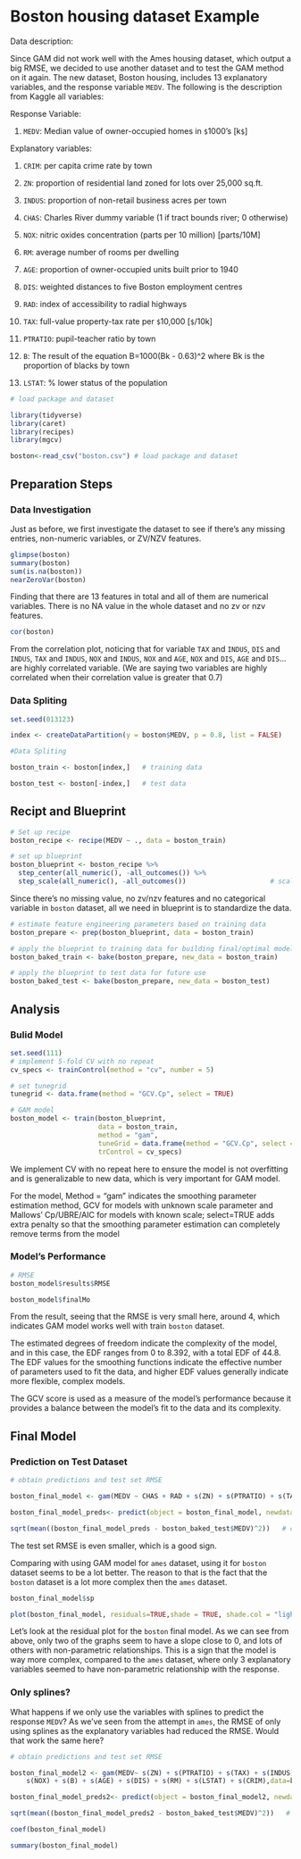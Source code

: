 
# Boston housing dataset Example

Data description:

Since GAM did not work well with the Ames housing dataset, which output a big RMSE, we decided to use another dataset and to test the GAM method on it again. The new dataset, Boston housing, includes 13 explanatory variables, and the response variable `MEDV`. The following is the description from Kaggle all variables:

Response Variable: 

1) `MEDV`: Median value of owner-occupied homes in `$`1000's [k`$`]


Explanatory variables:

1) `CRIM`: per capita crime rate by town

2) `ZN`: proportion of residential land zoned for lots over 25,000 sq.ft.

3) `INDUS`: proportion of non-retail business acres per town

4) `CHAS`: Charles River dummy variable (1 if tract bounds river; 0 otherwise)

5) `NOX`: nitric oxides concentration (parts per 10 million) [parts/10M]

6) `RM`: average number of rooms per dwelling

7) `AGE`: proportion of owner-occupied units built prior to 1940

8) `DIS`: weighted distances to five Boston employment centres

9) `RAD`: index of accessibility to radial highways

10) `TAX`: full-value property-tax rate per `$`10,000 [`$`/10k]

11) `PTRATIO`: pupil-teacher ratio by town

12) `B`: The result of the equation B=1000(Bk - 0.63)^2 where Bk is the proportion of blacks by town

13) `LSTAT`: % lower status of the population


```r
# load package and dataset

library(tidyverse)
library(caret)
library(recipes)
library(mgcv)

boston<-read_csv("boston.csv") # load package and dataset
```

## Preparation Steps

### Data Investigation

Just as before, we first investigate the dataset to see if there's any missing entries, non-numeric variables, or ZV/NZV features.

```r
glimpse(boston)  
summary(boston) 
sum(is.na(boston)) 
nearZeroVar(boston) 
```

Finding that there are 13 features in total and all of them are numerical variables. There is no NA value in the whole dataset and no zv or nzv features.

```r
cor(boston)
```

From the correlation plot, noticing that for variable `TAX` and `INDUS`, `DIS` and `INDUS`, `TAX` and `INDUS`, `NOX` and `INDUS`, `NOX` and `AGE`, `NOX` and `DIS`, `AGE` and `DIS`... are highly correlated variable. (We are saying two variables are highly correlated when their correlation value is greater that 0.7)


### Data Spliting

```r
set.seed(013123)  

index <- createDataPartition(y = boston$MEDV, p = 0.8, list = FALSE)   # consider 80-20 split

#Data Spliting 

boston_train <- boston[index,]   # training data

boston_test <- boston[-index,]   # test data
```

## Recipt and Blueprint

```r
# Set up recipe 
boston_recipe <- recipe(MEDV ~ ., data = boston_train)

# set up blueprint
boston_blueprint <- boston_recipe %>%    
  step_center(all_numeric(), -all_outcomes()) %>%                      # center (subtract mean) all numeric predictors (consider all the numeric predictors except the response)
  step_scale(all_numeric(), -all_outcomes())                     # scale (divide by standard deviation) all numeric predictors                     
```

Since there's no missing value, no zv/nzv features and no categorical variable in `boston` dataset, all we need in blueprint is to standardize the data. 

```r
# estimate feature engineering parameters based on training data
boston_prepare <- prep(boston_blueprint, data = boston_train)   

# apply the blueprint to training data for building final/optimal model
boston_baked_train <- bake(boston_prepare, new_data = boston_train)   

# apply the blueprint to test data for future use
boston_baked_test <- bake(boston_prepare, new_data = boston_test)    
```

## Analysis

### Bulid Model

```r
set.seed(111)
# implement 5-fold CV with no repeat
cv_specs <- trainControl(method = "cv", number = 5)

# set tunegrid
tunegrid <- data.frame(method = "GCV.Cp", select = TRUE)

# GAM model
boston_model <- train(boston_blueprint,
                      data = boston_train,
                      method = "gam",
                      tuneGrid = data.frame(method = "GCV.Cp", select = TRUE),
                      trControl = cv_specs)
```

We implement CV with no repeat here to ensure the model is not overfitting and is generalizable to new data, which is very important for GAM model.

For the model, Method = "gam" indicates the smoothing parameter estimation method, GCV for models with unknown scale parameter and Mallows' Cp/UBRE/AIC for models with known scale; select=TRUE adds extra penalty so that the smoothing parameter estimation can completely remove terms from the model

### Model's Performance

```r
# RMSE
boston_model$results$RMSE

boston_model$finalMo
```

From the result, seeing that the RMSE is very small here, around 4, which indicates GAM model works well with train `boston` dataset. 

The estimated degrees of freedom indicate the complexity of the model, and in this case, the EDF ranges from 0 to 8.392, with a total EDF of 44.8. The EDF values for the smoothing functions indicate the effective number of parameters used to fit the data, and higher EDF values generally indicate more flexible, complex models.

The GCV score is used as a measure of the model's performance because it provides a balance between the model's fit to the data and its complexity. 

## Final Model

### Prediction on Test Dataset

```r
# obtain predictions and test set RMSE

boston_final_model <- gam(MEDV ~ CHAS + RAD + s(ZN) + s(PTRATIO) + s(TAX) + s(INDUS) + s(NOX,sp=0.01) + s(B,sp=8) + s(AGE) + s(DIS,sp=0.01) + s(RM,sp=1) + s(LSTAT) + s(CRIM), data = boston_baked_train) 

boston_final_model_preds<- predict(object = boston_final_model, newdata = boston_baked_test, type = "response")    # obtain predictions

sqrt(mean((boston_final_model_preds - boston_baked_test$MEDV)^2))   # calculate test set RMSE
```

The test set RMSE is even smaller, which is a good sign. 

Comparing with using GAM model for `ames` dataset, using it for `boston` dataset seems to be a lot better. 
The reason to that is the fact that the `boston` dataset is a lot more complex then the `ames` dataset. 

```r
boston_final_model$sp
```

```r
plot(boston_final_model, residuals=TRUE,shade = TRUE, shade.col = "lightblue", pch = 1)
```

Let's look at the residual plot for the `boston` final model. 
As we can see from above, only two of the graphs seem to have a slope close to 0, and lots of others with non-parametric relationships. 
This is a sign that the model is way more complex, compared to the `ames` dataset, where only 3 explanatory variables seemed to have non-parametric relationship with the response.

### Only splines?

What happens if we only use the variables with splines to predict the response `MEDV`? 
As we've seen from the attempt in `ames`, the RMSE of only using splines as the explanatory variables had reduced the RMSE. 
Would that work the same here?

```r
# obtain predictions and test set RMSE

boston_final_model2 <- gam(MEDV~ s(ZN) + s(PTRATIO) + s(TAX) + s(INDUS) + 
    s(NOX) + s(B) + s(AGE) + s(DIS) + s(RM) + s(LSTAT) + s(CRIM),data=boston_baked_train) 

boston_final_model_preds2<- predict(object = boston_final_model2, newdata = boston_baked_test, type = "response")    # obtain predictions

sqrt(mean((boston_final_model_preds2 - boston_baked_test$MEDV)^2))   # calculate test set RMSE
```


```r
coef(boston_final_model)
```


```r
summary(boston_final_model)
```



